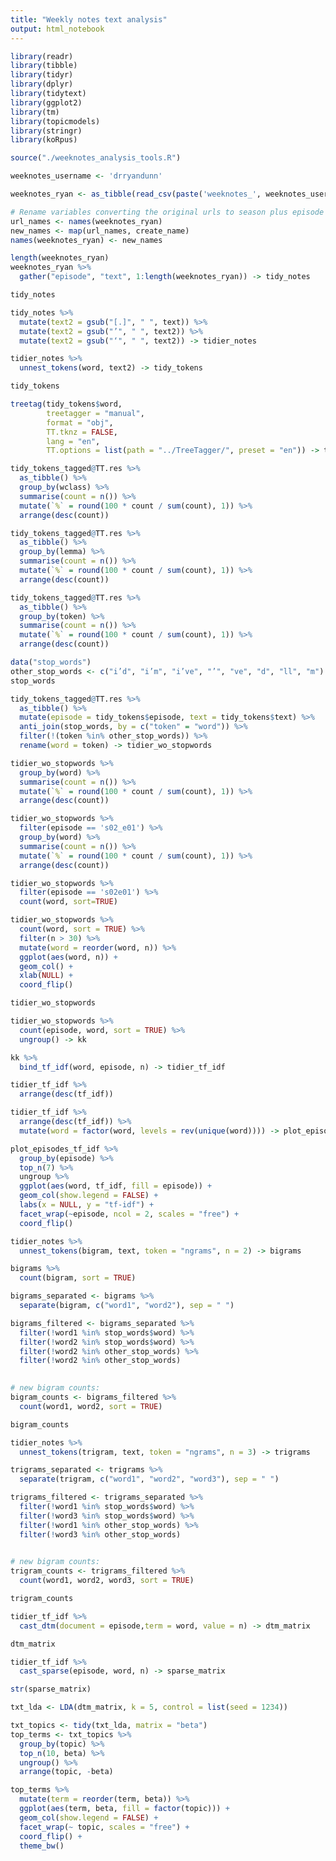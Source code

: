 ```yaml
---
title: "Weekly notes text analysis"
output: html_notebook
---
```


```r
library(readr)
library(tibble)
library(tidyr)
library(dplyr)
library(tidytext)
library(ggplot2)
library(tm)
library(topicmodels)
library(stringr)
library(koRpus)

source("./weeknotes_analysis_tools.R")
```

```r
weeknotes_username <- 'drryandunn'
```

```r
weeknotes_ryan <- as_tibble(read_csv(paste('weeknotes_', weeknotes_username, '.csv', sep = ''), col_names = TRUE))

# Rename variables converting the original urls to season plus episode names
url_names <- names(weeknotes_ryan)
new_names <- map(url_names, create_name)
names(weeknotes_ryan) <- new_names
```



```r
length(weeknotes_ryan)
weeknotes_ryan %>% 
  gather("episode", "text", 1:length(weeknotes_ryan)) -> tidy_notes
```

```r
tidy_notes
```

```r
tidy_notes %>% 
  mutate(text2 = gsub("[.]", " ", text)) %>% 
  mutate(text2 = gsub("’", " ", text2)) %>% 
  mutate(text2 = gsub("‘", " ", text2)) -> tidier_notes
```


```r
tidier_notes %>% 
  unnest_tokens(word, text2) -> tidy_tokens
```

```r
tidy_tokens
```

```r
treetag(tidy_tokens$word,
        treetagger = "manual",
        format = "obj",
        TT.tknz = FALSE,
        lang = "en",
        TT.options = list(path = "../TreeTagger/", preset = "en")) -> tidy_tokens_tagged
```

```r
tidy_tokens_tagged@TT.res %>% 
  as_tibble() %>% 
  group_by(wclass) %>% 
  summarise(count = n()) %>% 
  mutate(`%` = round(100 * count / sum(count), 1)) %>% 
  arrange(desc(count))
```


```r
tidy_tokens_tagged@TT.res %>% 
  as_tibble() %>% 
  group_by(lemma) %>% 
  summarise(count = n()) %>% 
  mutate(`%` = round(100 * count / sum(count), 1)) %>% 
  arrange(desc(count))
```

```r
tidy_tokens_tagged@TT.res %>% 
  as_tibble() %>% 
  group_by(token) %>% 
  summarise(count = n()) %>% 
  mutate(`%` = round(100 * count / sum(count), 1)) %>% 
  arrange(desc(count))
```

```r
data("stop_words")
other_stop_words <- c("i’d", "i’m", "i’ve", "’", "ve", "d", "ll", "m")
stop_words
```

```r
tidy_tokens_tagged@TT.res %>%
  as_tibble() %>% 
  mutate(episode = tidy_tokens$episode, text = tidy_tokens$text) %>% 
  anti_join(stop_words, by = c("token" = "word")) %>% 
  filter(!(token %in% other_stop_words)) %>% 
  rename(word = token) -> tidier_wo_stopwords
```

```r
tidier_wo_stopwords %>% 
  group_by(word) %>% 
  summarise(count = n()) %>% 
  mutate(`%` = round(100 * count / sum(count), 1)) %>% 
  arrange(desc(count))
```


```r
tidier_wo_stopwords %>% 
  filter(episode == 's02_e01') %>% 
  group_by(word) %>% 
  summarise(count = n()) %>% 
  mutate(`%` = round(100 * count / sum(count), 1)) %>% 
  arrange(desc(count))
```

```r
tidier_wo_stopwords %>% 
  filter(episode == 's02e01') %>% 
  count(word, sort=TRUE)
```

```r
tidier_wo_stopwords %>%
  count(word, sort = TRUE) %>%
  filter(n > 30) %>%
  mutate(word = reorder(word, n)) %>%
  ggplot(aes(word, n)) +
  geom_col() +
  xlab(NULL) +
  coord_flip()
```

```r
tidier_wo_stopwords
```

```r
tidier_wo_stopwords %>%
  count(episode, word, sort = TRUE) %>%
  ungroup() -> kk

kk %>% 
  bind_tf_idf(word, episode, n) -> tidier_tf_idf 
```

```r
tidier_tf_idf %>% 
  arrange(desc(tf_idf))
```

```r
tidier_tf_idf %>%
  arrange(desc(tf_idf)) %>%
  mutate(word = factor(word, levels = rev(unique(word)))) -> plot_episodes_tf_idf
```

```r
plot_episodes_tf_idf %>% 
  group_by(episode) %>% 
  top_n(7) %>% 
  ungroup %>%
  ggplot(aes(word, tf_idf, fill = episode)) +
  geom_col(show.legend = FALSE) +
  labs(x = NULL, y = "tf-idf") +
  facet_wrap(~episode, ncol = 2, scales = "free") +
  coord_flip()
```

```r
tidier_notes %>% 
  unnest_tokens(bigram, text, token = "ngrams", n = 2) -> bigrams
```

```r
bigrams %>%
  count(bigram, sort = TRUE)
```

```r
bigrams_separated <- bigrams %>%
  separate(bigram, c("word1", "word2"), sep = " ")

bigrams_filtered <- bigrams_separated %>%
  filter(!word1 %in% stop_words$word) %>%
  filter(!word2 %in% stop_words$word) %>% 
  filter(!word2 %in% other_stop_words) %>% 
  filter(!word2 %in% other_stop_words)
  

# new bigram counts:
bigram_counts <- bigrams_filtered %>% 
  count(word1, word2, sort = TRUE)

bigram_counts
```

```r
tidier_notes %>% 
  unnest_tokens(trigram, text, token = "ngrams", n = 3) -> trigrams

trigrams_separated <- trigrams %>%
  separate(trigram, c("word1", "word2", "word3"), sep = " ")

trigrams_filtered <- trigrams_separated %>%
  filter(!word1 %in% stop_words$word) %>%
  filter(!word3 %in% stop_words$word) %>% 
  filter(!word1 %in% other_stop_words) %>% 
  filter(!word3 %in% other_stop_words)
  

# new bigram counts:
trigram_counts <- trigrams_filtered %>% 
  count(word1, word2, word3, sort = TRUE)

trigram_counts
```

```r
tidier_tf_idf %>% 
  cast_dtm(document = episode,term = word, value = n) -> dtm_matrix
```

```r
dtm_matrix
```


```r
tidier_tf_idf %>% 
  cast_sparse(episode, word, n) -> sparse_matrix
```

```r
str(sparse_matrix)
```

```r
txt_lda <- LDA(dtm_matrix, k = 5, control = list(seed = 1234))
```


```r
txt_topics <- tidy(txt_lda, matrix = "beta")
top_terms <- txt_topics %>%
  group_by(topic) %>%
  top_n(10, beta) %>%
  ungroup() %>%
  arrange(topic, -beta)

top_terms %>%
  mutate(term = reorder(term, beta)) %>%
  ggplot(aes(term, beta, fill = factor(topic))) +
  geom_col(show.legend = FALSE) +
  facet_wrap(~ topic, scales = "free") +
  coord_flip() +
  theme_bw()
```

